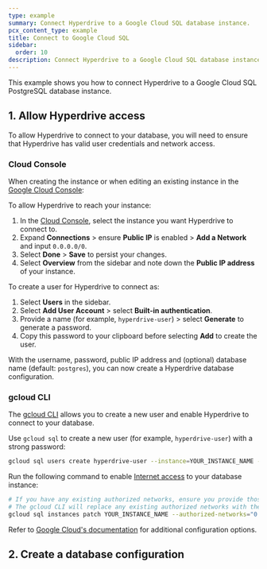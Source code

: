 ```yaml
---
type: example
summary: Connect Hyperdrive to a Google Cloud SQL database instance.
pcx_content_type: example
title: Connect to Google Cloud SQL
sidebar:
  order: 10
description: Connect Hyperdrive to a Google Cloud SQL database instance.
---
```



This example shows you how to connect Hyperdrive to a Google Cloud SQL PostgreSQL database instance.

## 1. Allow Hyperdrive access

To allow Hyperdrive to connect to your database, you will need to ensure that Hyperdrive has valid user credentials and network access.

<Render file="public-connectivity" />

### Cloud Console

When creating the instance or when editing an existing instance in the [Google Cloud Console](https://console.cloud.google.com/sql/instances):

To allow Hyperdrive to reach your instance:

1. In the [Cloud Console](https://console.cloud.google.com/sql/instances), select the instance you want Hyperdrive to connect to.
2. Expand **Connections** > ensure **Public IP** is enabled > **Add a Network** and input `0.0.0.0/0`.
3. Select **Done** > **Save** to persist your changes.
4. Select **Overview** from the sidebar and note down the **Public IP address** of your instance.

To create a user for Hyperdrive to connect as:

1. Select **Users** in the sidebar.
2. Select **Add User Account** > select **Built-in authentication**.
3. Provide a name (for example, `hyperdrive-user`) > select **Generate** to generate a password.
4. Copy this password to your clipboard before selecting **Add** to create the user.

With the username, password, public IP address and (optional) database name (default: `postgres`), you can now create a Hyperdrive database configuration.

### gcloud CLI

The [gcloud CLI](https://cloud.google.com/sdk/docs/install) allows you to create a new user and enable Hyperdrive to connect to your database.

Use `gcloud sql` to create a new user (for example, `hyperdrive-user`) with a strong password:

```sh
gcloud sql users create hyperdrive-user --instance=YOUR_INSTANCE_NAME --password=SUFFICIENTLY_LONG_PASSWORD
```

Run the following command to enable [Internet access](https://cloud.google.com/sql/docs/postgres/configure-ip) to your database instance:

```sh
# If you have any existing authorized networks, ensure you provide those as a comma separated list.
# The gcloud CLI will replace any existing authorized networks with the list you provide here.
gcloud sql instances patch YOUR_INSTANCE_NAME --authorized-networks="0.0.0.0/0"
```

Refer to [Google Cloud's documentation](https://cloud.google.com/sql/docs/postgres/create-manage-users) for additional configuration options.

## 2. Create a database configuration

<Render file="create-hyperdrive-config" />
